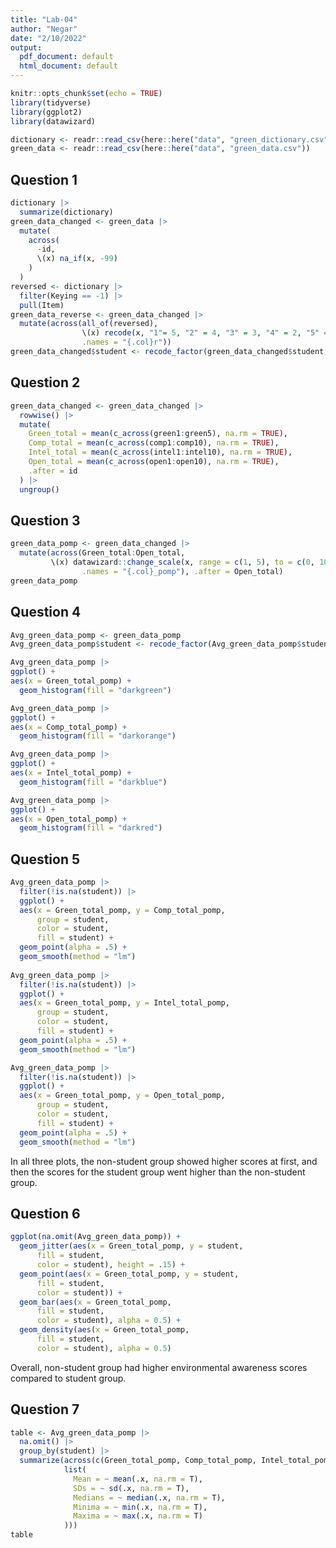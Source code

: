 ```yaml
---
title: "Lab-04"
author: "Negar"
date: "2/10/2022"
output:
  pdf_document: default
  html_document: default
---
```


```r
knitr::opts_chunk$set(echo = TRUE)
library(tidyverse)
library(ggplot2)
library(datawizard)
```


```r
dictionary <- readr::read_csv(here::here("data", "green_dictionary.csv"))
green_data <- readr::read_csv(here::here("data", "green_data.csv"))
```

## Question 1

```r
dictionary |>
  summarize(dictionary)
green_data_changed <- green_data |>
  mutate(
    across(
      -id,
      \(x) na_if(x, -99)
    )
  )
reversed <- dictionary |>
  filter(Keying == -1) |>
  pull(Item)
green_data_reverse <- green_data_changed |> 
  mutate(across(all_of(reversed),
                \(x) recode(x, "1"= 5, "2" = 4, "3" = 3, "4" = 2, "5" = 1),
                .names = "{.col}r"))
green_data_changed$student <- recode_factor(green_data_changed$student, '1' = "Non-student", '2' = "Student", .default = NULL)
```

## Question 2

```r
green_data_changed <- green_data_changed |>
  rowwise() |> 
  mutate(
    Green_total = mean(c_across(green1:green5), na.rm = TRUE),
    Comp_total = mean(c_across(comp1:comp10), na.rm = TRUE),
    Intel_total = mean(c_across(intel1:intel10), na.rm = TRUE),
    Open_total = mean(c_across(open1:open10), na.rm = TRUE),
    .after = id
  ) |>
  ungroup()
```

## Question 3

```r
green_data_pomp <- green_data_changed |> 
  mutate(across(Green_total:Open_total,
         \(x) datawizard::change_scale(x, range = c(1, 5), to = c(0, 100)),
                .names = "{.col}_pomp"), .after = Open_total)
green_data_pomp
```

## Question 4

```r
Avg_green_data_pomp <- green_data_pomp
Avg_green_data_pomp$student <- recode_factor(Avg_green_data_pomp$student, '1' = "Non-student", '2' = "Student", .default = NULL)

Avg_green_data_pomp |>
ggplot() +
aes(x = Green_total_pomp) +
  geom_histogram(fill = "darkgreen")

Avg_green_data_pomp |> 
ggplot() +
aes(x = Comp_total_pomp) +
  geom_histogram(fill = "darkorange")

Avg_green_data_pomp |>
ggplot() +
aes(x = Intel_total_pomp) +
  geom_histogram(fill = "darkblue")

Avg_green_data_pomp |> 
ggplot() +
aes(x = Open_total_pomp) +
  geom_histogram(fill = "darkred") 
```

## Question 5

```r
Avg_green_data_pomp |> 
  filter(!is.na(student)) |> 
  ggplot() +
  aes(x = Green_total_pomp, y = Comp_total_pomp,
      group = student,
      color = student,
      fill = student) + 
  geom_point(alpha = .5) +
  geom_smooth(method = "lm")
  
Avg_green_data_pomp |> 
  filter(!is.na(student)) |> 
  ggplot() +
  aes(x = Green_total_pomp, y = Intel_total_pomp,
      group = student,
      color = student,
      fill = student) + 
  geom_point(alpha = .5) +
  geom_smooth(method = "lm")

Avg_green_data_pomp |> 
  filter(!is.na(student)) |> 
  ggplot() +
  aes(x = Green_total_pomp, y = Open_total_pomp,
      group = student,
      color = student,
      fill = student) + 
  geom_point(alpha = .5) +
  geom_smooth(method = "lm")
```

In all three plots, the non-student group showed higher scores at first, and then the scores for the student group went higher than the non-student group.

## Question 6

```r
ggplot(na.omit(Avg_green_data_pomp)) +
  geom_jitter(aes(x = Green_total_pomp, y = student,
      fill = student,
      color = student), height = .15) +
  geom_point(aes(x = Green_total_pomp, y = student,
      fill = student,
      color = student)) +
  geom_bar(aes(x = Green_total_pomp,
      fill = student,
      color = student), alpha = 0.5) +
  geom_density(aes(x = Green_total_pomp,
      fill = student,
      color = student), alpha = 0.5)
```

Overall, non-student group had higher environmental awareness scores compared to student group.

## Question 7

```r
table <- Avg_green_data_pomp |>
  na.omit() |>
  group_by(student) |>
  summarize(across(c(Green_total_pomp, Comp_total_pomp, Intel_total_pomp, Open_total_pomp),
            list(
              Mean = ~ mean(.x, na.rm = T),
              SDs = ~ sd(.x, na.rm = T),
              Medians = ~ median(.x, na.rm = T),
              Minima = ~ min(.x, na.rm = T),
              Maxima = ~ max(.x, na.rm = T)
            )))
table
```

